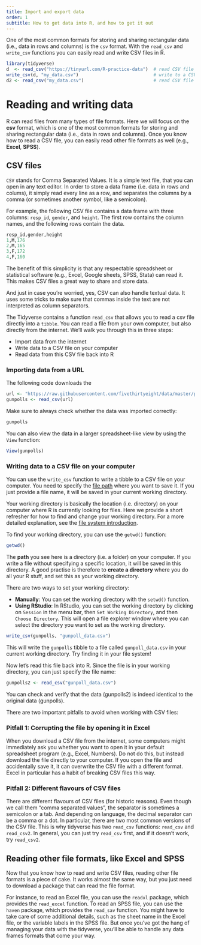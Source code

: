 ```yaml
---
title: Import and export data
order: 1
subtitle: How to get data into R, and how to get it out
---
```



::: {.callout-note title="TLDR summary" collapse="true"}

One of the most common formats for storing and sharing rectangular data (i.e., data in rows and columns) is the `csv` format.
With the `read_csv` and `write_csv` functions you can easily read and write CSV files in R. 

```r
library(tidyverse)
d  <- read_csv("https://tinyurl.com/R-practice-data")  # read CSV file from the internet
write_csv(d, "my_data.csv")                            # write to a CSV file on your computer
d2 <- read_csv("my_data.csv")                          # read CSV file from your own computer
``` 

:::


# Reading and writing data {#importing-data}

R can read files from many types of file formats.
Here we will focus on the **csv** format, which is one of the most common formats for storing and sharing rectangular data (i.e., data in rows and columns).
Once you know how to read a CSV file, you can easily read other file formats as well (e.g., **Excel**, **SPSS**).

## CSV files

::: {.callout-note title="What is a CSV file?" collapse="true"}
`CSV` stands for Comma Separated Values.
It is a simple text file, that you can open in any text editor.
In order to store a data frame (i.e. data in rows and colums), it simply read every line as a row, and separates the columns by a comma (or sometimes another symbol, like a semicolon).

For example, the following CSV file contains a data frame with three columns: `resp_id`, `gender`, and `height`. 
The first row contains the column names, and the following rows contain the data.

```r
resp_id,gender,height
1,M,176
2,M,165
3,F,172
4,F,160
```

The benefit of this simplicity is that any respectable spreadsheet or statistical software (e.g., Excel, Google sheets, SPSS, Stata) can read it. 
This makes CSV files a great way to share and store data.

And just in case you're worried, yes, CSV can also handle textual data.
It uses some tricks to make sure that commas inside the text are not interpreted as column separators.
:::

The Tidyverse contains a function `read_csv` that allows you to read a csv file directly into a `tibble`.
You can read a file from your own computer, but also directly from the internet.
We'll walk you through this in three steps:

* Import data from the internet
* Write data to a CSV file on your computer
* Read data from this CSV file back into R

### Importing data from a URL

The following code downloads the 

```r
url <- "https://raw.githubusercontent.com/fivethirtyeight/data/master/poll-quiz-guns/guns-polls.csv"
gunpolls <- read_csv(url)
```

Make sure to always check whether the data was imported correctly:

```r
gunpolls
```

You can also view the data in a larger spreadsheet-like view by using the `View` function:

```r
View(gunpolls)
```


### Writing data to a CSV file on your computer

You can use the `write_csv` function to write a tibble to a CSV file on your computer.
You need to specify the [file path](../getting-started/files-and-projects.qmd#filesystem) where you want to save it.
If you just provide a file name, it will be saved in your current working directory.

::: {.callout-note title="Finding and changing your working directory" collapse="true"}

Your working directory is basically the location (i.e. directory) on your computer where R is currently looking for files.
Here we provide a short refresher for how to find and change your working directory.
For a more detailed explanation, see the [file system introduction](../getting-started/files-and-projects.qmd#filesystem).

To find your working directory, you can use the `getwd()` function:

```r
getwd()
```

The **path** you see here is a directory (i.e. a folder) on your computer. 
If you write a file without specifying a specific location, it will be saved in this directory.
A good practise is therefore to **create a directory** where you do all your R stuff, and set this as your working directory.

There are two ways to set your working directory:

* **Manually**: You can set the working directory with the `setwd()` function.  
* **Using RStudio**: In RStudio, you can set the working directory by clicking on `Session` in the menu bar, then `Set Working Directory`, and then `Choose Directory`. This will open a file explorer window where you can select the directory you want to set as the working directory.
:::

```r
write_csv(gunpolls, "gunpoll_data.csv")
```

This will write the `gunpolls` tibble to a file called `gunpoll_data.csv` in your current working directory.
Try finding it in your file system!

Now let's read this file back into R.
Since the file is in your working directory, you can just specify the file name:

```r
gunpolls2 <- read_csv("gunpoll_data.csv")
```

You can check and verify that the data (gunpolls2) is indeed identical to the original data (gunpolls).

::: {.callout-warning title="CSV pitfalls to avoid" collapse="true"}
There are two important pitfalls to avoid when working with CSV files:

### Pitfall 1: Corrupting the file by opening it in Excel

When you download a CSV file from the internet, some computers might immediately ask you whether you want to open it in your default spreadsheet program (e.g., Excel, Numbers). 
Do not do this, but instead download the file directly to your computer. If you open the file and accidentally save it, it can overwrite the CSV file with a different format. 
Excel in particular has a habit of breaking CSV files this way. 

### Pitfall 2: Different flavours of CSV files

There are different flavours of CSV files (for historic reasons). 
Even though we call them "comma separated values", the separator is sometimes a semicolon or a tab. 
And depending on language, the decimal separator can be a comma or a dot. In particular, there are two most common versions of the CSV file. 
This is why tidyverse has two `read_csv` functions: `read_csv` and `read_csv2`. In general, you can just try `read_csv` first, and if it doesn't work, try `read_csv2`.
:::

## Reading other file formats, like Excel and SPSS

Now that you know how to read and write CSV files, reading other file formats is a piece of cake.
It works almost the same way, but you just need to download a package that can read the file format.

For instance, to read an Excel file, you can use the `readxl` package, which provides the `read_excel` function. 
To read an SPSS file, you can use the `haven` package, which provides the `read_sav` function.
You might have to take care of some additional details, such as the sheet name in the Excel file, or the variable labels in the SPSS file.
But once you've got the hang of managing your data with the tidyverse, you'll be able to handle any data frames formats that come your way.

